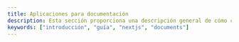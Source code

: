 ```yaml
---
title: Aplicaciones para documentación
description: Esta sección proporciona una descripción general de cómo comenzar a utilizar Documents, Kit de inicio de documentos de Next.js.
keywords: ["introducción", "guía", "nextjs", "documents"]
---
```


<CardGrid>
  <Card
    subtitle="Rubix Documents"
    title="Rubix Documents"
    description="Este kit de inicio de documentos sirve como una base flexible y escalable para crear sitios web de documentación o proyectos basados ​​en contenido."
    href="/docs/dev-templates/app-documentation/rubix-documents"
  />
  
</CardGrid>

